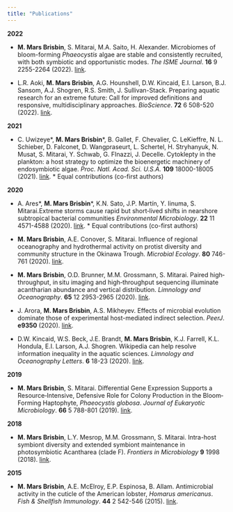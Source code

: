 ```yaml
---
title: "Publications"
---
```


**2022**

- **M. Mars Brisbin**, S. Mitarai, M.A. Saito, H. Alexander. Microbiomes of bloom-forming *Phaeocystis* algae are stable and consistently recruited, with both symbiotic and opportunistic modes. *The ISME Journal*. **16** 9 2255-2264 (2022). [link](https://www.nature.com/articles/s41396-022-01263-2).

- L.R. Aoki, **M. Mars Brisbin**, A.G. Hounshell, D.W. Kincaid, E.I. Larson, B.J. Sansom, A.J. Shogren, R.S. Smith, J. Sullivan-Stack. Preparing aquatic research for an extreme future: Call for improved definitions and responsive, multidisciplinary approaches. *BioScience*. **72** 6 508-520 (2022). [link](https://academic.oup.com/bioscience/article/72/6/508/6573842).

**2021**

-   C. Uwizeye\*, **M. Mars Brisbin**\*, B. Gallet, F. Chevalier, C. LeKieffre, N. L. Schieber, D. Falconet, D. Wangpraseurt, L. Schertel, H. Stryhanyuk, N. Musat, S. Mitarai, Y. Schwab, G. FInazzi, J. Decelle. Cytoklepty in the plankton: a host strategy to optimize the bioenergetic machinery of endosymbiotic algae. *Proc. Natl. Acad. Sci. U.S.A.* **109** 18000-18005 (2021). [link](https://www.pnas.org/doi/full/10.1073/pnas.2025252118).  *\ Equal contributions (co-first authors)

**2020**

- A. Ares\*, **M. Mars Brisbin**\*, K.N. Sato, J.P. Martín, Y. Iinuma, S. Mitarai.Extreme storms cause rapid but short‐lived shifts in nearshore subtropical bacterial communities
*Environmental Microbiology*. **22** 11 4571-4588 (2020). [link](https://ami-journals.onlinelibrary.wiley.com/doi/abs/10.1111/1462-2920.15178). *\ Equal contributions (co-first authors)

- **M. Mars Brisbin**, A.E. Conover, S. Mitarai. Influence of regional oceanography and hydrothermal activity on protist diversity and community structure in the Okinawa Trough. *Microbial Ecology*. **80** 746-761 (2020). [link](https://link.springer.com/article/10.1007/s00248-020-01583-w).

- **M. Mars Brisbin**, O.D. Brunner, M.M. Grossmann, S. Mitarai. Paired high‐throughput, in situ imaging and high‐throughput sequencing illuminate acantharian abundance and vertical distribution. *Limnology and Oceanography*. **65** 12 2953-2965 (2020). [link](https://aslopubs.onlinelibrary.wiley.com/doi/full/10.1002/lno.11567).

- J. Arora, **M. Mars Brisbin**, A.S. Mikheyev. Effects of microbial evolution dominate those of experimental host-mediated indirect selection. *PeerJ*. **e9350** (2020). [link](https://peerj.com/articles/9350/).

- D.W. Kincaid, W.S. Beck, J.E. Brandt, **M. Mars Brisbin**, K.J. Farrell, K.L. Hondula, E.I. Larson, A.J. Shogren. Wikipedia can help resolve information inequality in the aquatic sciences. *Limnology and Oceanography Letters*. **6** 18-23 (2020). [link](https://aslopubs.onlinelibrary.wiley.com/doi/pdf/10.1002/lol2.10168).

**2019**

- **M. Mars Brisbin**, S. Mitarai. Differential Gene Expression Supports a Resource‐Intensive, Defensive Role for Colony Production in the Bloom‐Forming Haptophyte, *Phaeocystis globosa*. *Journal of Eukaryotic Microbiology*. **66** 5 788-801 (2019). [link](https://onlinelibrary.wiley.com/doi/full/10.1111/jeu.12727).

**2018**

- **M. Mars Brisbin**, L.Y. Mesrop, M.M. Grossmann, S. Mitarai. Intra-host symbiont diversity and extended symbiont maintenance in photosymbiotic Acantharea (clade F). *Frontiers in Microbiology* **9** 1998 (2018). [link](https://www.frontiersin.org/articles/10.3389/fmicb.2018.01998/full).

**2015**

- **M. Mars Brisbin**, A.E. McElroy, E.P. Espinosa, B. Allam. Antimicrobial activity in the cuticle of the American lobster, *Homarus americanus*. *Fish & Shellfish Immunology*. **44** 2 542-546 (2015). [link](https://www.sciencedirect.com/science/article/abs/pii/S1050464815001084).